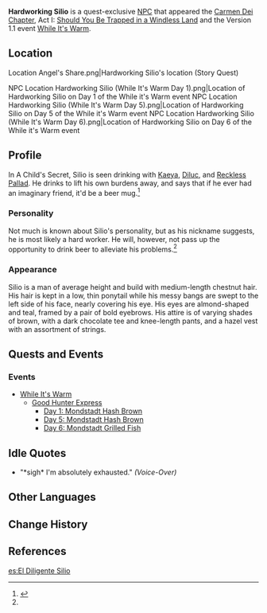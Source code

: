 {{Character Infobox
|image            = NPC Hardworking Silio.png
|realname         = Silio
|region           = Liyue
|type             = Quest NPC
}}
'''Hardworking Silio''' is a quest-exclusive [[NPC]] that appeared the [[Carmen Dei Chapter]], Act I: [[Should You Be Trapped in a Windless Land]] and the Version 1.1 event [[While It's Warm]].

==Location==
<gallery hideaddbutton="true" captionalign="center">
Location Angel's Share.png|Hardworking Silio's location (Story Quest)
</gallery>
<gallery hideaddbutton="true" captionalign="center">
NPC Location Hardworking Silio (While It's Warm Day 1).png|Location of Hardworking Silio on Day 1 of the While it's Warm event
NPC Location Hardworking Silio (While It's Warm Day 5).png|Location of Hardworking Silio on Day 5 of the While it's Warm event
NPC Location Hardworking Silio (While It's Warm Day 6).png|Location of Hardworking Silio on Day 6 of the While it's Warm event
</gallery>

==Profile==
In A Child's Secret, Silio is seen drinking with [[Kaeya]], [[Diluc]], and [[Reckless Pallad]]. He drinks to lift his own burdens away, and says that if he ever had an imaginary friend, it'd be a beer mug.<ref name="ACS">{{Ref/Quest|A Child's Secret}}</ref>

===Personality===
Not much is known about Silio's personality, but as his nickname suggests, he is most likely a hard worker. He will, however, not pass up the opportunity to drink beer to alleviate his problems.<ref name="ACS"/>

===Appearance===
Silio is a man of average height and build with medium-length chestnut hair. His hair is kept in a low, thin ponytail while his messy bangs are swept to the left side of his face, nearly covering his eye. His eyes are almond-shaped and teal, framed by a pair of bold eyebrows. His attire is of varying shades of brown, with a dark chocolate tee and knee-length pants, and a hazel vest with an assortment of strings.

==Quests and Events==
{{Quest Appearances}}

===Events===
*[[While It's Warm]]
**[[Good Hunter Express]]
***[[Good Hunter Express#Day 1 &mdash; Mondstadt Hash Brown|Day 1: Mondstadt Hash Brown]]
***[[Good Hunter Express#Day 5 &mdash; Mondstadt Hash Brown|Day 5: Mondstadt Hash Brown]]
***[[Good Hunter Express#Day 6 &mdash; Mondstadt Grilled Fish|Day 6: Mondstadt Grilled Fish]]

==Idle Quotes==
* {{A|VO Hardworking Silio 01.ogg}} "*sigh* I'm absolutely exhausted." ''(Voice-Over)''

==Other Languages==
{{Other Languages|default_hidden = 1
|en      = Hardworking Silio
|zhs     = 卖力的西瑞
|zhs_rm  = Màilì de Xīruì
|zht     = 賣力的西瑞
|zht_rm  = Màilì de Xīruì
|ja      = 頑張るシリオ
|ja_rm   = Ganbaru Shirio
|ko      = {{tt|노력|努力}}의 실리오
|ko_rm   = Noryeok-ui Sillio
|es      = El Diligente Silio
|fr      = Silio
|ru      = Усердный Силио
|th      = Silio จอมขยัน
|th_rm   = Silvio Chomo Khayan
|vi      = Silio Gắng Sức
|de      = Emsiger Silio
|id      = Hardworking Silio
|pt      = Silio Trabalhador
}}

==Change History==
{{Change History|1.0}}

==References==
{{Reflist}}

[[es:El Diligente Silio]]